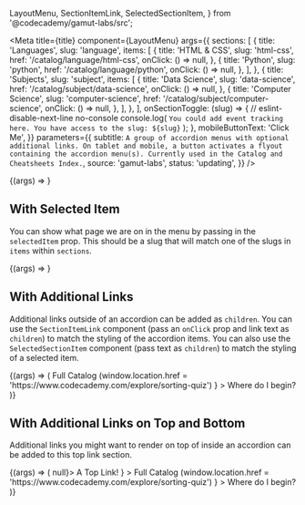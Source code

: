   LayoutMenu,
  SectionItemLink,
  SelectedSectionItem,
} from '@codecademy/gamut-labs/src';

<Meta
  title={title}
  component={LayoutMenu}
  args={{
    sections: [
      {
        title: 'Languages',
        slug: 'language',
        items: [
          {
            title: 'HTML & CSS',
            slug: 'html-css',
            href: '/catalog/language/html-css',
            onClick: () => null,
          },
          {
            title: 'Python',
            slug: 'python',
            href: '/catalog/language/python',
            onClick: () => null,
          },
        ],
      },
      {
        title: 'Subjects',
        slug: 'subject',
        items: [
          {
            title: 'Data Science',
            slug: 'data-science',
            href: '/catalog/subject/data-science',
            onClick: () => null,
          },
          {
            title: 'Computer Science',
            slug: 'computer-science',
            href: '/catalog/subject/computer-science',
            onClick: () => null,
          },
        ],
      },
    ],
    onSectionToggle: (slug) => {
      // eslint-disable-next-line no-console
      console.log(
        `You could add event tracking here. You have access to the slug: ${slug}`
      );
    },
    mobileButtonText: 'Click Me',
  }}
  parameters={{
    subtitle: `A group of accordion menus with optional additional links. On tablet and mobile, a button activates a flyout containing the accordion menu(s). Currently used in the Catalog and Cheatsheets Index.`,
    source: 'gamut-labs',
    status: 'updating',
  }}
/>

<Canvas>
  <Story name="LayoutMenu">{(args) => <LayoutMenu {...args} />}</Story>
</Canvas>

<PropsTable story="LayoutMenu" />

## With Selected Item

You can show what page we are on in the menu by passing in the `selectedItem` prop. This should be a slug that will match one of the slugs in `items` within `sections`.

<Canvas>
  <Story name="With Selected Item">
    {(args) => <LayoutMenu {...args} selectedItem="python" />}
  </Story>
</Canvas>

## With Additional Links

Additional links outside of an accordion can be added as `children`. You can use the `SectionItemLink` component (pass an `onClick` prop and link text as `children`) to match the styling of the accordion items. You can also use the `SelectedSectionItem` component (pass text as `children`) to match the styling of a selected item.

<Canvas>
  <Story name="With Additional Links">
    {(args) => (
      <LayoutMenu {...args}>
        <Box pb={32}>
          <SelectedSectionItem>Full Catalog</SelectedSectionItem>
        </Box>
        <Box pb={32}>
          <SectionItemLink
            onClick={() =>
              (window.location.href =
                'https://www.codecademy.com/explore/sorting-quiz')
            }
          >
            Where do I begin?
          </SectionItemLink>
        </Box>
      </LayoutMenu>
    )}
  </Story>
</Canvas>

## With Additional Links on Top and Bottom

Additional links you might want to render on top of inside an accordion can be added to this top link section.

<Canvas>
  <Story name="With Additional Links on Top and Bottom">
    {(args) => (
      <LayoutMenu
        {...args}
        topLinkSection={
          <Box pb={32}>
            <SectionItemLink href="not-a-real-link" onClick={() => null}>
              A Top Link!
            </SectionItemLink>
          </Box>
        }
      >
        <Box pb={32}>
          <SelectedSectionItem>Full Catalog</SelectedSectionItem>
        </Box>
        <Box pb={32}>
          <SectionItemLink
            onClick={() =>
              (window.location.href =
                'https://www.codecademy.com/explore/sorting-quiz')
            }
          >
            Where do I begin?
          </SectionItemLink>
        </Box>
      </LayoutMenu>
    )}
  </Story>
</Canvas>
